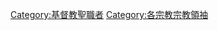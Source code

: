 {{Commonscat|Christian leaders}}

[[Category:基督教聖職者|Category:基督教聖職者]]
[[Category:各宗教宗教領袖|Category:各宗教宗教領袖]]